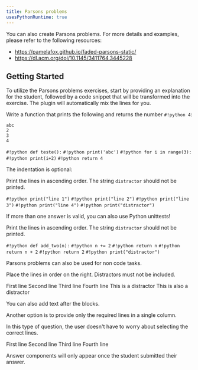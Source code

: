 ```yaml
---
title: Parsons problems
usesPythonRuntime: true
---
```


You can also create Parsons problems. For more details and examples, please refer to the following resources:

- https://pamelafox.github.io/faded-parsons-static/
- https://dl.acm.org/doi/10.1145/3411764.3445228

## Getting Started

To utilize the Parsons problems exercises, start by providing an explanation for the student, followed by a code snippet that will be transformed into the exercise. The plugin will automatically mix the lines for you.

<Parsons slug="parsons-code" withIndentation>

Write a function that prints the following and returns the number `#!python 4`:

```
abc
2
3
4
```

<ParsonsLine>`#!python def teste():`</ParsonsLine>
<ParsonsLine indent={1}>`#!python print('abc')`</ParsonsLine>
<ParsonsLine indent={1}>`#!python for i in range(3):`</ParsonsLine>
<ParsonsLine indent={2}>`#!python print(i+2)`</ParsonsLine>
<ParsonsLine indent={1}>`#!python return 4`</ParsonsLine>

</Parsons>

The indentation is optional:

<Parsons slug="parsons-without-indent">

Print the lines in ascending order. The string `distractor` should not be printed.

<ParsonsLine>`#!python print("line 1")`</ParsonsLine>
<ParsonsLine>`#!python print("line 2")`</ParsonsLine>
<ParsonsLine>`#!python print("line 3")`</ParsonsLine>
<ParsonsLine>`#!python print("line 4")`</ParsonsLine>
<ParsonsLine distractor>`#!python print("distractor")`</ParsonsLine>

</Parsons>

If more than one answer is valid, you can also use Python unittests!

<Parsons slug="parsons-with-unittests" withIndentation pythonTestsSrc="/parsons/unit_test_example.py">

Print the lines in ascending order. The string `distractor` should not be printed.

<ParsonsLine>`#!python def add_two(n):`</ParsonsLine>
<ParsonsLine>`#!python n += 2`</ParsonsLine>
<ParsonsLine>`#!python return n`</ParsonsLine>
<ParsonsLine>`#!python return n + 2`</ParsonsLine>
<ParsonsLine>`#!python return 2`</ParsonsLine>
<ParsonsLine distractor>`#!python print("distractor")`</ParsonsLine>

</Parsons>

Parsons problems can also be used for non code tasks.

<Parsons slug="parsons-no-code">
Place the lines in order on the right. Distractors must not be included.

<ParsonsLine>First line</ParsonsLine>
<ParsonsLine>Second line</ParsonsLine>
<ParsonsLine>Third line</ParsonsLine>
<ParsonsLine>Fourth line</ParsonsLine>
<ParsonsLine distractor>This is a distractor</ParsonsLine>
<ParsonsLine distractor>This is also a distractor</ParsonsLine>

You can also add text after the blocks.

</Parsons>

Another option is to provide only the required lines in a single column.

<Parsons slug="parsons-no-code-single-col" singleColumn>

In this type of question, the user doesn't have to worry about selecting the correct lines.

<ParsonsLine>First line</ParsonsLine>
<ParsonsLine>Second line</ParsonsLine>
<ParsonsLine>Third line</ParsonsLine>
<ParsonsLine>Fourth line</ParsonsLine>

<Answer>
  Answer components will only appear once the student submitted their answer.
</Answer>

</Parsons>
